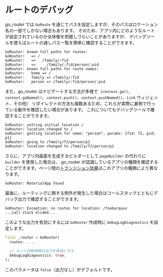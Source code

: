 # ルートのデバッグ

go_router では `GoRoute` を通じてパスを設定しますが、そのパスはロケーション名の一部でしかない場合もあります。
そのため、アプリ内にどのようなルートが設定されているのか全体像を把握しづらいことがありますが、
デバッグツールを使えばルートの通しパス一覧を簡単に確認することができます。

```text
GoRouter: known full paths for routes:
GoRouter:   => /
GoRouter:   =>   /family/:fid
GoRouter:   =>     /family/:fid/person/:pid
GoRouter: known full paths for route names:
GoRouter:   home => /
GoRouter:   family => /family/:fid
GoRouter:   person => /family/:fid/person/:pid
```

また、go_router はナビゲートする方法が多様で（`context.go()`、`context.goNamed()`、`context.push()`、`context.pushNamed()`、`Link` ウィジェット、その他）
リダイレクトの方法も複数あるため、これらが実際に裏側で行っている動作を確認したい場合があります。
これについてもデバッグツールで確認することができます。

```text
GoRouter: setting initial location /
GoRouter: location changed to /
GoRouter: getting location for name: "person", params: {fid: f2, pid: p1}
GoRouter: going to /family/f2/person/p1
GoRouter: location changed to /family/f2/person/p1
```

さらに、アプリ内画面を生成するビルダーとして `pageBuilder` の代わりに `builder` を使用した場合は、
go_router が認識しているアプリの種類を確認することができます。ページ間の[トランジション効果](/transitions)はこのアプリの種類により異なります。

```text
GoRouter: MaterialApp found
```

最後に、ルーティングに関する例外が発生した場合はコールスタックとともにデバッグ出力で確認することができます。

```text
GoRouter: Exception: no routes for location: /foobarquux
...call stack elided...
```

このような出力を有効にするには `GoRouter` 作成時に `debugLogDiagnostics` を設定します。

```dart
final _router = GoRouter(
  routes: ...,

  // ルート診断情報の出力を有効にする
  debugLogDiagnostics: true,
);
```

このパラメータは `false`（出力なし）がデフォルトです。
